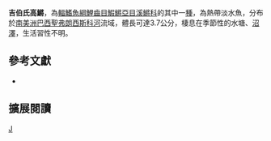 {{Speciesbox 
| taxon = Hypsolebias gilbertobrasili
| status = NE
| status_system = IUCN3.1
| authority = [[Costa|Costa]], 2012
| synonyms = 
}}
'''吉伯氏高鱂'''，為[[輻鰭魚綱|輻鰭魚綱]][[鯉齒目|鯉齒目]][[鰕鱂亞目|鰕鱂亞目]][[溪鱂科|溪鱂科]]的其中一[[種|種]]，為熱帶淡水魚，分布於[[南美洲|南美洲]][[巴西|巴西]][[聖弗朗西斯科河|聖弗朗西斯科河]]流域，體長可達3.7公分，棲息在季節性的水塘、[[沼澤|沼澤]]，生活習性不明。

== 參考文獻 ==
*{{FishBase_species|genus=Hypsolebias|species=gilbertobrasili|year=2014|month=8}}

== 擴展閱讀 ==
{{refbegin}}
{{wikispecies-inline|Hypsolebias gilbertobrasili|吉伯氏高鱂}}
{{refend}}
{{Taxonbar|from=Q18232577}}

[[Category:高鱂屬|J]]


{{魚類小作品}}